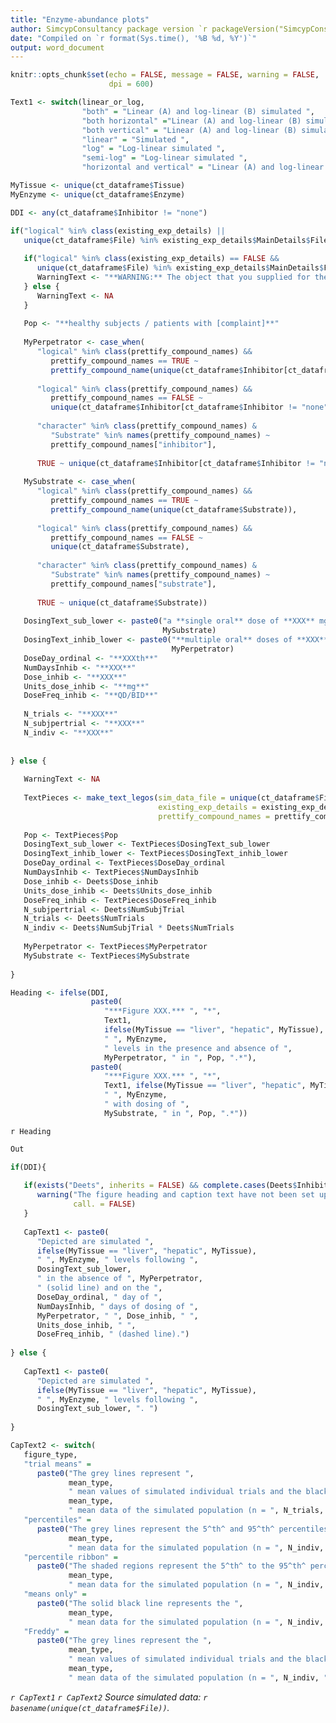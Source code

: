 ```yaml
---
title: "Enzyme-abundance plots"
author: SimcypConsultancy package version `r packageVersion("SimcypConsultancy")`
date: "Compiled on `r format(Sys.time(), '%B %d, %Y')`"
output: word_document
---
```


```r

knitr::opts_chunk$set(echo = FALSE, message = FALSE, warning = FALSE, 
                      dpi = 600)

```
```r

Text1 <- switch(linear_or_log, 
                "both" = "Linear (A) and log-linear (B) simulated ",
                "both horizontal" ="Linear (A) and log-linear (B) simulated ",
                "both vertical" = "Linear (A) and log-linear (B) simulated ",
                "linear" = "Simulated ", 
                "log" = "Log-linear simulated ",
                "semi-log" = "Log-linear simulated ", 
                "horizontal and vertical" = "Linear (A) and log-linear (B) simulated ")

MyTissue <- unique(ct_dataframe$Tissue)
MyEnzyme <- unique(ct_dataframe$Enzyme)

DDI <- any(ct_dataframe$Inhibitor != "none")

if("logical" %in% class(existing_exp_details) ||
   unique(ct_dataframe$File) %in% existing_exp_details$MainDetails$File == FALSE){
   
   if("logical" %in% class(existing_exp_details) == FALSE && 
      unique(ct_dataframe$File) %in% existing_exp_details$MainDetails$File == FALSE){
      WarningText <- "**WARNING:** The object that you supplied for the argument `existing_exp_details` does not contain the file in your concentration-time data, so we can't use it."
   } else {
      WarningText <- NA
   }
   
   Pop <- "**healthy subjects / patients with [complaint]**"
   
   MyPerpetrator <- case_when(
      "logical" %in% class(prettify_compound_names) &&
         prettify_compound_names == TRUE ~ 
         prettify_compound_name(unique(ct_dataframe$Inhibitor[ct_dataframe$Inhibitor != "none"])), 
      
      "logical" %in% class(prettify_compound_names) &&
         prettify_compound_names == FALSE ~ 
         unique(ct_dataframe$Inhibitor[ct_dataframe$Inhibitor != "none"]), 
      
      "character" %in% class(prettify_compound_names) & 
         "Substrate" %in% names(prettify_compound_names) ~ 
         prettify_compound_names["inhibitor"], 
      
      TRUE ~ unique(ct_dataframe$Inhibitor[ct_dataframe$Inhibitor != "none"]))
   
   MySubstrate <- case_when(
      "logical" %in% class(prettify_compound_names) &&
         prettify_compound_names == TRUE ~ 
         prettify_compound_name(unique(ct_dataframe$Substrate)), 
      
      "logical" %in% class(prettify_compound_names) &&
         prettify_compound_names == FALSE ~ 
         unique(ct_dataframe$Substrate), 
      
      "character" %in% class(prettify_compound_names) & 
         "Substrate" %in% names(prettify_compound_names) ~ 
         prettify_compound_names["substrate"], 
      
      TRUE ~ unique(ct_dataframe$Substrate))
   
   DosingText_sub_lower <- paste0("a **single oral** dose of **XXX** mg ", 
                                  MySubstrate)
   DosingText_inhib_lower <- paste0("**multiple oral** doses of **XXX** mg ", 
                                    MyPerpetrator)
   DoseDay_ordinal <- "**XXXth**"
   NumDaysInhib <- "**XXX**"
   Dose_inhib <- "**XXX**"
   Units_dose_inhib <- "**mg**"
   DoseFreq_inhib <- "**QD/BID**"
   
   N_trials <- "**XXX**"
   N_subjpertrial <- "**XXX**"
   N_indiv <- "**XXX**"
   
   
} else {
   
   WarningText <- NA
   
   TextPieces <- make_text_legos(sim_data_file = unique(ct_dataframe$File),
                                 existing_exp_details = existing_exp_details, 
                                 prettify_compound_names = prettify_compound_names)
   
   Pop <- TextPieces$Pop
   DosingText_sub_lower <- TextPieces$DosingText_sub_lower
   DosingText_inhib_lower <- TextPieces$DosingText_inhib_lower
   DoseDay_ordinal <- TextPieces$DoseDay_ordinal
   NumDaysInhib <- TextPieces$NumDaysInhib
   Dose_inhib <- Deets$Dose_inhib
   Units_dose_inhib <- Deets$Units_dose_inhib
   DoseFreq_inhib <- TextPieces$DoseFreq_inhib
   N_subjpertrial <- Deets$NumSubjTrial
   N_trials <- Deets$NumTrials
   N_indiv <- Deets$NumSubjTrial * Deets$NumTrials
   
   MyPerpetrator <- TextPieces$MyPerpetrator
   MySubstrate <- TextPieces$MySubstrate
   
}

Heading <- ifelse(DDI, 
                  paste0(
                     "***Figure XXX.*** ", "*",
                     Text1, 
                     ifelse(MyTissue == "liver", "hepatic", MyTissue),
                     " ", MyEnzyme,
                     " levels in the presence and absence of ", 
                     MyPerpetrator, " in ", Pop, ".*"),
                  paste0(
                     "***Figure XXX.*** ", "*",
                     Text1, ifelse(MyTissue == "liver", "hepatic", MyTissue),
                     " ", MyEnzyme,
                     " with dosing of ",
                     MySubstrate, " in ", Pop, ".*"))

```

`r Heading`

```r

Out

```


```r

if(DDI){
   
   if(exists("Deets", inherits = FALSE) && complete.cases(Deets$Inhibitor2)){
      warning("The figure heading and caption text have not been set up for when there are two perpetrators in a DDI simulation. Please check and adjust the text carefully.\n", 
              call. = FALSE)
   }
   
   CapText1 <- paste0(
      "Depicted are simulated ", 
      ifelse(MyTissue == "liver", "hepatic", MyTissue),
      " ", MyEnzyme, " levels following ",
      DosingText_sub_lower, 
      " in the absence of ", MyPerpetrator, 
      " (solid line) and on the ", 
      DoseDay_ordinal, " day of ",
      NumDaysInhib, " days of dosing of ",
      MyPerpetrator, " ", Dose_inhib, " ",
      Units_dose_inhib, " ",
      DoseFreq_inhib, " (dashed line).")
   
} else {
   
   CapText1 <- paste0(
      "Depicted are simulated ", 
      ifelse(MyTissue == "liver", "hepatic", MyTissue),
      " ", MyEnzyme, " levels following ",
      DosingText_sub_lower, ". ")
   
}

CapText2 <- switch(
   figure_type, 
   "trial means" = 
      paste0("The grey lines represent ",
             mean_type, 
             " mean values of simulated individual trials and the black lines portray the ",
             mean_type, 
             " mean data of the simulated population (n = ", N_trials, " trials of ", N_subjpertrial, " subjects per trial)."), 
   "percentiles" = 
      paste0("The grey lines represent the 5^th^ and 95^th^ percentiles and the solid black line the ",
             mean_type, 
             " mean data for the simulated population (n = ", N_indiv, ")."), 
   "percentile ribbon" = 
      paste0("The shaded regions represent the 5^th^ to the 95^th^ percentiles and the solid black line the ",
             mean_type, 
             " mean data for the simulated population (n = ", N_indiv, ")."), 
   "means only" = 
      paste0("The solid black line represents the ", 
             mean_type, 
             " mean data for the simulated population (n = ", N_indiv, ")."), 
   "Freddy" = 
      paste0("The grey lines represent the ", 
             mean_type, 
             " mean values of simulated individual trials and the black lines portray the ",
             mean_type, 
             " mean data of the simulated population (n = ", N_indiv, "). The dashed lines represent the 5^th^ and 95^th^ percentiles."))

```

*`r CapText1` `r CapText2` Source simulated data: `r basename(unique(ct_dataframe$File))`.*


